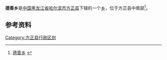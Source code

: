 {{中国乡级行政区
| 行政区全称 = 德善乡
| 上级行政区 = [[黑龙江省|黑龙江省]][[哈尔滨市|哈尔滨市]][[方正县|方正县]]
| 行政区类别 = [[乡|乡]]
| LowerDivisions = 2个林场、10个行政村
| 行政区划代码 = 230124202
| 总面积 = 424平方公里
| 户籍人口 = 1.56万人
| 常住人口 = 
| 行政区划 = 
| 官方网站 =
| 邮政编码 =150000
| 毗邻行政区 =
}}

'''德善乡'''是[[中国|中国]][[黑龙江省|黑龙江省]][[哈尔滨市|哈尔滨市]][[方正县|方正县]]下辖的一个[[乡|乡]]，位于方正县中南部<ref>[http://www.chinaquhua.cn/heilongjiang/ 德善乡] {{webarchive|url=https://web.archive.org/web/20110822123644/http://www.chinaquhua.cn/heilongjiang/ |date=2011-08-22 }}</ref>。

==参考资料==
{{reflist}}

{{方正县行政区划}}

[[Category:方正县行政区划|Category:方正县行政区划]]